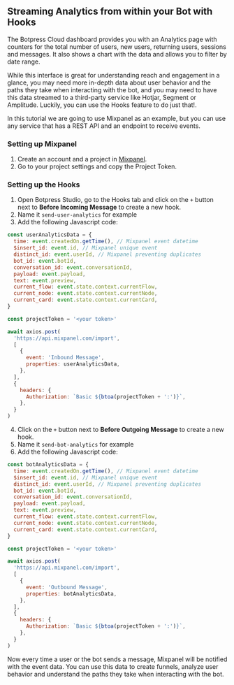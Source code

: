 
## Streaming Analytics from within your Bot with Hooks

The Botpress Cloud dashboard provides you with an Analytics page with counters for the total number of users, new users, returning users, sessions and messages. It also shows a chart with the data and allows you to filter by date range.

While this interface is great for understanding reach and engagement in a glance, you may need more in-depth data about user behavior and the paths they take when interacting with the bot, and you may need to have this data streamed to a third-party service like Hotjar, Segment or Amplitude. Luckily, you can use the Hooks feature to do just that!.

In this tutorial we are going to use Mixpanel as an example, but you can use any service that has a REST API and an endpoint to receive events.

### Setting up Mixpanel

1. Create an account and a project in [Mixpanel](https://mixpanel.com/).
2. Go to your project settings and copy the Project Token.

### Setting up the Hooks

1. Open Botpress Studio, go to the Hooks tab and click on the `+` button next to **Before Incoming Message** to create a new hook.
2. Name it `send-user-analytics` for example
3. Add the following Javascript code:

```js
const userAnalyticsData = {
  time: event.createdOn.getTime(), // Mixpanel event datetime
  $insert_id: event.id, // Mixpanel unique event
  distinct_id: event.userId, // Mixpanel preventing duplicates
  bot_id: event.botId,
  conversation_id: event.conversationId,
  payload: event.payload,
  text: event.preview,
  current_flow: event.state.context.currentFlow,
  current_node: event.state.context.currentNode,
  current_card: event.state.context.currentCard,
}

const projectToken = '<your token>'

await axios.post(
  'https://api.mixpanel.com/import',
  [
    {
      event: 'Inbound Message',
      properties: userAnalyticsData,
    },
  ],
  {
    headers: {
      Authorization: `Basic ${btoa(projectToken + ':')}`,
    },
  }
)
```

4. Click on the `+` button next to **Before Outgoing Message** to create a new hook.
5. Name it `send-bot-analytics` for example
6. Add the following Javascript code:

```js
const botAnalyticsData = {
  time: event.createdOn.getTime(), // Mixpanel event datetime
  $insert_id: event.id, // Mixpanel unique event
  distinct_id: event.userId, // Mixpanel preventing duplicates
  bot_id: event.botId,
  conversation_id: event.conversationId,
  payload: event.payload,
  text: event.preview,
  current_flow: event.state.context.currentFlow,
  current_node: event.state.context.currentNode,
  current_card: event.state.context.currentCard,
}

const projectToken = '<your token>'

await axios.post(
  'https://api.mixpanel.com/import',
  [
    {
      event: 'Outbound Message',
      properties: botAnalyticsData,
    },
  ],
  {
    headers: {
      Authorization: `Basic ${btoa(projectToken + ':')}`,
    },
  }
)
```

<Callout type="info">
  Now every time a user or the bot sends a message, Mixpanel will be notified with the event data. You can use this data
  to create funnels, analyze user behavior and understand the paths they take when interacting with the bot.
</Callout>
